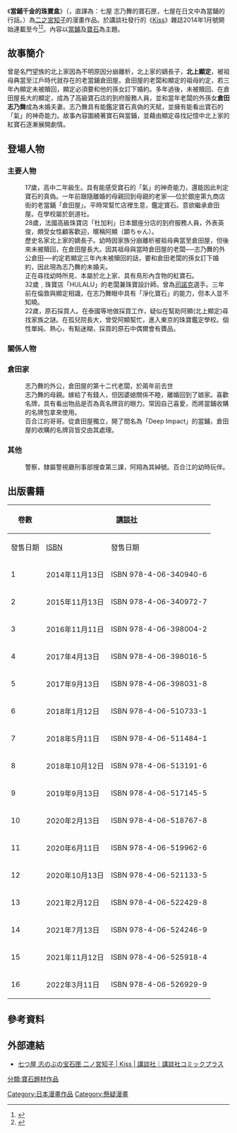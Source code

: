 {{未完結}}
{{Infobox animanga/Headerofja
|標題 = 當鋪千金的珠寶盒
|圖像 = 
|尺寸 = 
|說明 = 
|日文名稱 = 七つ屋 志のぶの宝石匣
|英文名稱 = 
|假名 = 
|羅馬字 = 
|類型 = [[女性漫畫|女性漫畫]]
}}
{{Infobox animanga/Manga
|作者 = [[二之宮知子|二之宮知子]]
|出版社 = {{flagicon|JPN}} [[講談社|講談社]]<br/>{{flagicon|TWN}}{{flagicon|HKG}} [[東立出版社|東立出版社]]
|連載雜誌 = {{flagicon|JPN}} [[kiss_(雜誌)|Kiss]]
|label = 
|開始 = 2014年1月號
|標題 = 
|作畫 = 
|網路 = 
|發售日 = 
|結束 = 
|冊數 = {{flagicon|JPN}} 16卷<small>（2022年3月）</small><br/>{{flagicon|TWN}} 5卷<small>（2022年3月）</small>
|話數 = 
|其他 = 
}}
{{Infobox animanga/Footerofja}}

《'''當鋪千金的珠寶盒'''》（{{lang-ja|七つ屋 志のぶの宝石匣}}，直譯為：七屋 志乃舞的寶石匣，七屋在日文中為當鋪的行話。）為[[二之宮知子|二之宮知子]]的漫畫作品。於講談社發行的《[[Kiss_(雜誌)|Kiss]]》雜誌2014年1月號開始連載至今<ref>{{Cite web|url=http://natalie.mu/comic/news/104294|title=「のだめ」二ノ宮知子の新作、Kissで開幕！テーマは宝石|accessdate=2016-11-24|author=|date=2013-11-25|publisher=コミックナタリー|language=ja|archive-date=2016-11-11|archive-url=https://web.archive.org/web/20161111123016/http://natalie.mu/comic/news/104294|dead-url=no}}</ref><ref>{{Cite web|url=https://gnn.gamer.com.tw/5/89195.html|title=《交響情人夢》作者二之宮知子新作《七屋 志信的珠寶盒》開始連載|accessdate=2016-11-24|author=|date=2013-11-26|publisher=巴哈姆特電玩資訊站|archive-date=2016-11-25|archive-url=https://web.archive.org/web/20161125043340/https://gnn.gamer.com.tw/5/89195.html|dead-url=no}}</ref>。內容以[[當鋪|當鋪]]及[[寶石|寶石]]為主題。

== 故事簡介 ==
曾是名門望族的北上家因為不明原因分崩離析，北上家的嫡長子，'''北上顯定'''，被祖母典當至江戶時代就存在的老當鋪倉田屋。倉田屋的老闆和顯定的祖母約定，若三年內顯定未被贖回，顯定必須要和他的孫女訂下婚約。多年過後，未被贖回、在倉田屋長大的顯定，成為了高級寶石店的到府服務人員，並和當年老闆的外孫女'''倉田志乃舞'''成為未婚夫妻。志乃舞具有能鑑定寶石真偽的天賦，並擁有能看出寶石的「氣」的神奇能力。故事內容圍繞著寶石與當鋪，並藉由顯定尋找記憶中北上家的紅寶石逐漸展開劇情。

== 登場人物 ==
=== 主要人物 ===
;{{Nihongo|倉田志乃舞|倉田 志のぶ}}
:17歲，高中二年級生。具有能感受寶石的「氣」的神奇能力，還能因此判定寶石的真偽。一年前跟隨離婚的母親回到母親的老家──位於銀座第九商店街的老當鋪「倉田屋」。平時常幫忙店裡生意，鑑定寶石。意欲繼承倉田屋。在學校屬於劍道社。
;{{Nihongo|北上顯定|北上 顕定}}
:28歲，法國高級珠寶店「杜加利」日本銀座分店的到府服務人員，外表英俊，頗受女性顧客歡迎，暱稱阿顯（顕ちゃん）。
:歷史名家北上家的嫡長子。幼時因家族分崩離析被祖母典當至倉田屋，但後來未被贖回，在倉田屋長大。因其祖母與當時倉田屋的老闆──志乃舞的外公倉田──約定若顯定三年內未被贖回的話，要和倉田老闆的孫女訂下婚約，因此現為志乃舞的未婚夫。
:正在尋找幼時所見、本屬於北上家、具有鳥形內含物的紅寶石。
;{{Nihongo|久世鷹臣|久世 鷹臣}}
:32歲﹐珠寶店「HULALU」的老闆兼珠寶設計師。曾為[[司諾克|司諾克]]選手。三年前在倫敦與顯定相識，在志乃舞眼中具有「淨化寶石」的能力，但本人並不知曉。
;{{Nihongo|川村虎徹|川村 虎徹}}
:22歲，原石採買人。在泰國等地做採買工作，疑似在幫助阿顯(北上顯定)尋找家族之謎。在孤兒院長大，曾受阿顯幫忙，進入東京的珠寶鑑定學校。個性單純、熱心，有點迷糊，採買的原石中偶爾會有贗品。

=== 關係人物 ===

=== 倉田家 ===
;{{Nihongo|倉田|倉田}}
:志乃舞的外公，倉田屋的第十二代老闆，於兩年前去世
;{{Nihongo|倉田百合江|倉田 百合江}}
:志乃舞的母親。嫁給了有錢人，但因婆媳關係不睦，離婚回到了娘家。喜歡名牌，具有看出物品是否為真名牌貨的眼力。常因自己喜愛，而將當鋪收購的名牌包拿來使用。
;{{Nihongo|倉田保|倉田 保}}
:百合江的哥哥。從倉田屋獨立，開了間名為「Deep Impact」的當鋪，倉田屋的收購的名牌貨皆交由其處理。

=== 其他 ===
;{{Nihongo|阿翔|しょーちん}}
:警察，隸屬警視廳刑事部搜查第三課，阿翔為其綽號。百合江的幼時玩伴。

== 出版書籍 ==
{| class=wikitable style="font-size:small;"
!rowspan="2"|卷數
!colspan="2"|{{flagicon|JPN}} [[講談社|講談社]]
!colspan="2"|{{flagicon|TWN}}{{flagicon|HKG}} [[東立出版社|東立出版社]]
|-
!發售日期!![[ISBN|ISBN]]!!發售日期!![[ISBN|ISBN]]
|-
! 1
| 2014年11月13日|| ISBN 978-4-06-340940-6
| 2015年12月21日|| ISBN 978-986-462-349-5
|-
! 2
| 2015年11月13日|| ISBN 978-4-06-340972-7
| 2016年11月7日|| ISBN 978-986-462-350-1
|-
! 3
| 2016年11月11日|| ISBN 978-4-06-398004-2
| 2017年6月23日|| ISBN 978-986-482-362-8
|-
! 4
| 2017年4月13日|| ISBN 978-4-06-398016-5
| 2018年11月2日|| ISBN 978-986-486-137-8
|-
! 5
| 2017年9月13日|| ISBN 978-4-06-398031-8
| 2022年3月14日|| ISBN 978-986-486-892-6
|-
! 6
| 2018年1月12日|| ISBN 978-4-06-510733-1
| || 
|-
! 7
| 2018年5月11日|| ISBN 978-4-06-511484-1
| ||
|-
! 8
| 2018年10月12日|| ISBN 978-4-06-513191-6
| ||
|-
! 9
| 2019年9月13日|| ISBN 978-4-06-517145-5
| ||
|-
! 10
| 2020年2月13日|| ISBN 978-4-06-518767-8
| ||
|-
! 11
| 2020年6月11日|| ISBN 978-4-06-519962-6
| ||
|-
! 12
| 2020年10月13日|| ISBN 978-4-06-521133-5
| ||
|-
! 13
| 2021年2月12日|| ISBN 978-4-06-522429-8
| ||
|-
! 14
| 2021年7月13日|| ISBN 978-4-06-524246-9
| ||
|-
! 15
| 2021年11月12日|| ISBN 978-4-06-525918-4
| ||
|-
! 16
| 2022年3月11日|| ISBN 978-4-06-526929-9
| ||
|}

== 參考資料 ==
<references />

== 外部連結 ==
* [https://web.archive.org/web/20161125111313/http://kisscomic.com/kc/nanatsuya/index.html 七つ屋 志のぶの宝石匣 二ノ宮知子 | Kiss | 講談社｜講談社コミックプラス]{{ja}}
[[Category:日本漫畫作品|Category:日本漫畫作品]]
[[分類:寶石題材作品|分類:寶石題材作品]]
[[Category:懸疑漫畫|Category:懸疑漫畫]]